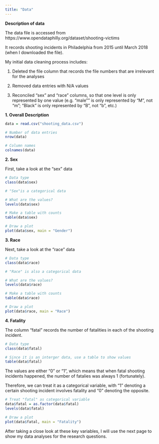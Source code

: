 ---
title: "Data"
---



**Description of data**

The data file is accessed from https://www.opendataphilly.org/dataset/shooting-victims


It records shooting incidents in Philadelphia from 2015 until March 2018 (when I downloaded the file).

My initial data cleaning process includes:

1. Deleted the file column that records the file numbers that are irrelevant for the analyses

2. Removed data entries with N/A values

3. Reconciled "sex" and "race" columns, so that one level is only represented by one value (e.g. "male"" is only represented by "M", not "m"; "Black" is only represented by "B", not "b", etc.)

**1. Overall Description**
```{r}
data = read.csv("shooting_data.csv")

# Number of data entries
nrow(data)

# Column names
colnames(data)

```

**2. Sex**

First, take a look at the "sex" data

```{r}
# Data type
class(data$sex)

# "Sex"is a categorical data

# What are the values?
levels(data$sex)

# Make a table with counts
table(data$sex)

# Draw a plot
plot(data$sex, main = "Gender")

```

**3. Race**

Next, take a look at the "race" data

```{r}
# Data type
class(data$race)

# "Race" is also a categorical data

# What are the values?
levels(data$race)

# Make a table with counts
table(data$race)

# Draw a plot
plot(data$race, main = "Race")

```

**4. Fatality**

The column "fatal" records the number of fatalities in each of the shooting incident.

```{r}
# Data type
class(data$fatal)

# Since it is an interger data, use a table to show values 
table(data$fatal)
```

The values are either "0" or "1", which means that when fatal shooting incidents happened, the number of fatalies was always 1 (fortunately). 

Therefore, we can treat it as a categorical variable, with "1" denoting a certain shooting incident involves fatality and "0" denoting the opposite.

```{r}
# Treat "fatal" as categorical variable
data$fatal = as.factor(data$fatal)
levels(data$fatal)

# Draw a plot
plot(data$fatal, main = "Fatality")

```



After taking a close look at these key variables, I will use the next page to show my data analyses for the research questions.

